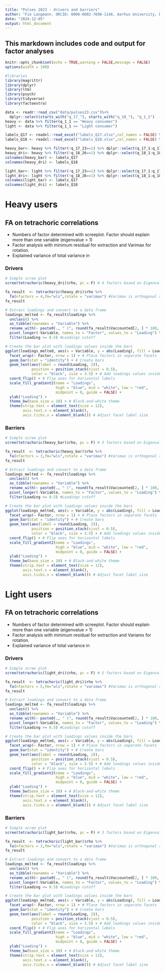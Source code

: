 ```yaml
---
title: "Pulses 2023 - drivers and barriers"
author: "Fie Langmann. ORCID: 0000-0002-7698-1146. Aarhus University, Department of Public Health"
date: "2024-12-05"
output: html_document
---
```


## This markdown includes code and output for factor analyses

<!-- The factor analysis relates to this article: *Article name here, doi:* -->

```r
knitr::opts_chunk$set(echo = TRUE,warning = FALSE,message = FALSE)
options(width = 100)

#libraries
library(magrittr)
library(dplyr)
library(ltm)
library(psych)
library(tidyverse)
library(factoextra)
```

```r
data <- readr::read_csv("data/pulses23.csv")%>%
  dplyr::select(starts_with("q_17_"), starts_with("q_18_"), "q_1_1")
heavy <- data %>% filter(q_1_1 == "Heavy consumer")
light <- data %>% filter(q_1_1 == "Light consumer")

labels_Q17 <- readxl::read_excel("labels_Q17.xlsx",col_names = FALSE) %>% unlist() %>%  as.vector()
labels_Q18 <- readxl::read_excel("labels_Q18.xlsx",col_names = FALSE) %>% unlist() %>%  as.vector()

heavy_bar<- heavy %>% filter(!q_17_23==1) %>% dplyr::select(q_17_1:q_17_22)
heavy_dri<- heavy %>% filter(!q_18_26==1) %>% dplyr::select(q_18_1:q_18_25)
colnames(heavy_bar) <- labels_Q17
colnames(heavy_dri) <- labels_Q18

light_bar<- light %>% filter(!q_17_23==1) %>% dplyr::select(q_17_1:q_17_22)
light_dri<- light %>% filter(!q_18_26==1) %>% dplyr::select(q_18_1:q_18_25)
colnames(light_bar) <- labels_Q17
colnames(light_dri) <- labels_Q18
```

# Heavy users

## FA on tetrachoric correlations

-   Numbers of factor determined with screeplot. Factor should explain more than one variable (eigenvalue \> 1)
-   Factor analysis with minimum residual for extraction and Varimax for rotation.
-   Explained variance of total variance in

### Drivers

```r
# Simple scree plot
scree(tetrachoric(heavy_dri)$rho, pc = F) # 4 factors based on Eigenvalues < 1. Factor must explain more variance than one variable.

fa_result  <- tetrachoric(heavy_dri)$rho %>%
  fa(nfactors = 4,fm="wls",rotate = "varimax") #Varimax is orthogonal rotation generating factors that are uncorrelated
fa_result

# Extract loadings and convert to a data frame
loadings_melted <- fa_result$loadings %>%
  unclass() %>%
  as_tibble(rownames = "Variable") %>%
  rename_with(~ paste0(., " (", round(fa_result$Vaccounted[2, ] * 100, 1), "%)"), -Variable) %>%
  pivot_longer(-Variable, names_to = "Factor", values_to = "Loading") %>% 
  filter(Loading >= 0.5) #Loadings cutoff

# Create the bar plot with loadings values inside the bars
ggplot(loadings_melted, aes(x = Variable, y = abs(Loading), fill = Loading)) +
  facet_wrap(~ Factor, nrow = 1) + # Place factors in separate facets
  geom_bar(stat = "identity") + # Create bars
  geom_text(aes(label = round(Loading, 2)), 
            position = position_stack(vjust = 0.5), 
            color = "black", size = 3.5) + # Add loadings values inside bars
  coord_flip() + # Flip axes for horizontal labels
  scale_fill_gradient2(name = "Loadings",
                       high = "blue", mid = "white", low = "red",
                       midpoint = 0, guide = FALSE) +
  ylab("Loading") +
  theme_bw(base_size = 10) + # Black-and-white theme
  theme(strip.text = element_text(size = 12),
        axis.text.x = element_blank(),
        axis.ticks.x = element_blank()) # Adjust facet label size

```

### Barriers

```r
# Simple scree plot
scree(tetrachoric(heavy_bar)$rho, pc = F) # 3 factors based on Eigenvalues < 1. Factor must explain more variance than one variable.

fa_result  <- tetrachoric(heavy_bar)$rho %>%
  fa(nfactors = 3,fm="wls",rotate = "varimax") #Varimax is orthogonal rotation generating factors that are uncorrelated
fa_result

# Extract loadings and convert to a data frame
loadings_melted <- fa_result$loadings %>%
  unclass() %>%
  as_tibble(rownames = "Variable") %>%
  rename_with(~ paste0(., " (", round(fa_result$Vaccounted[2, ] * 100, 1), "%)"), -Variable) %>%
  pivot_longer(-Variable, names_to = "Factor", values_to = "Loading") %>% 
  filter(Loading >= 0.5) #Loadings cutoff

# Create the bar plot with loadings values inside the bars
ggplot(loadings_melted, aes(x = Variable, y = abs(Loading), fill = Loading)) +
  facet_wrap(~ Factor, nrow = 1) + # Place factors in separate facets
  geom_bar(stat = "identity") + # Create bars
  geom_text(aes(label = round(Loading, 2)), 
            position = position_stack(vjust = 0.5), 
            color = "black", size = 3.5) + # Add loadings values inside bars
  coord_flip() + # Flip axes for horizontal labels
  scale_fill_gradient2(name = "Loadings",
                       high = "blue", mid = "white", low = "red",
                       midpoint = 0, guide = FALSE) +
  ylab("Loading") +
  theme_bw(base_size = 10) + # Black-and-white theme
  theme(strip.text = element_text(size = 12),
        axis.text.x = element_blank(),
        axis.ticks.x = element_blank()) # Adjust facet label size
```

# Light users

## FA on tetrachoric correlations

-   Numbers of factor determined with screeplot. Factor should explain more than one variable (eigenvalue \> 1)
-   Factor analysis with minimum residual for extraction and Variamx for rotation.
-   Explained variance of total variance in

### Drivers

```r
# Simple scree plot
scree(tetrachoric(light_dri)$rho, pc = F) # 5 factors based on Eigenvalues < 1. Factor must explain more variance than one variable.

fa_result  <- tetrachoric(light_dri)$rho %>%
  fa(nfactors = 5,fm="wls",rotate = "varimax") #Varimax is orthogonal rotation generating factors that are uncorrelated
fa_result

# Extract loadings and convert to a data frame
loadings_melted <- fa_result$loadings %>%
  unclass() %>%
  as_tibble(rownames = "Variable") %>%
  rename_with(~ paste0(., " (", round(fa_result$Vaccounted[2, ] * 100, 1), "%)"), -Variable) %>%
  pivot_longer(-Variable, names_to = "Factor", values_to = "Loading") %>% 
  filter(Loading >= 0.5) #Loadings cutoff

# Create the bar plot with loadings values inside the bars
ggplot(loadings_melted, aes(x = Variable, y = abs(Loading), fill = Loading)) +
  facet_wrap(~ Factor, nrow = 1) + # Place factors in separate facets
  geom_bar(stat = "identity") + # Create bars
  geom_text(aes(label = round(Loading, 2)), 
            position = position_stack(vjust = 0.5), 
            color = "black", size = 3.5) + # Add loadings values inside bars
  coord_flip() + # Flip axes for horizontal labels
  scale_fill_gradient2(name = "Loadings",
                       high = "blue", mid = "white", low = "red",
                       midpoint = 0, guide = FALSE) +
  ylab("Loading") +
  theme_bw(base_size = 10) + # Black-and-white theme
  theme(strip.text = element_text(size = 12),
        axis.text.x = element_blank(),
        axis.ticks.x = element_blank()) # Adjust facet label size

```

### Barriers

```r
# Simple scree plot
scree(tetrachoric(light_bar)$rho, pc = F) # 3 factors based on Eigenvalues < 1. Factor must explain more variance than one variable.

fa_result  <- tetrachoric(light_bar)$rho %>%
  fa(nfactors = 3,fm="wls",rotate = "varimax") #Varimax is orthogonal rotation generating factors that are uncorrelated
fa_result

# Extract loadings and convert to a data frame
loadings_melted <- fa_result$loadings %>%
  unclass() %>%
  as_tibble(rownames = "Variable") %>%
  rename_with(~ paste0(., " (", round(fa_result$Vaccounted[2, ] * 100, 1), "%)"), -Variable) %>%
  pivot_longer(-Variable, names_to = "Factor", values_to = "Loading") %>% 
  filter(Loading >= 0.5) #Loadings cutoff

# Create the bar plot with loadings values inside the bars
ggplot(loadings_melted, aes(x = Variable, y = abs(Loading), fill = Loading)) +
  facet_wrap(~ Factor, nrow = 1) + # Place factors in separate facets
  geom_bar(stat = "identity") + # Create bars
  geom_text(aes(label = round(Loading, 2)), 
            position = position_stack(vjust = 0.5), 
            color = "black", size = 3.5) + # Add loadings values inside bars
  coord_flip() + # Flip axes for horizontal labels
  scale_fill_gradient2(name = "Loadings",
                       high = "blue", mid = "white", low = "red",
                       midpoint = 0, guide = FALSE) +
  ylab("Loading") +
  theme_bw(base_size = 10) + # Black-and-white theme
  theme(strip.text = element_text(size = 12),
        axis.text.x = element_blank(),
        axis.ticks.x = element_blank()) # Adjust facet label size
```
